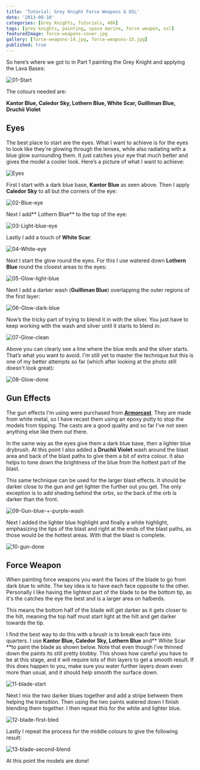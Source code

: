 ```yaml
---
title: 'Tutorial: Grey Knight Force Weapons & OSL'
date: '2013-08-10'
categories: [Grey Knights, Tutorials, 40k]
tags: [grey knights, painting, space marine, force weapon, osl]
featuredImage: force-weapons-cover.jpg
gallery: [force-weapons-14.jpg, force-weapons-15.jpg]
published: true
---
```


So here’s where we got to in Part 1 painting the Grey Knight and applying the Lava Bases:

![01-Start](force-weapons-1.jpg)

The colours needed are:

**Kantor Blue, Caledor Sky, Lothern Blue, White Scar, Guilliman Blue, Druchii Violet**

## Eyes

The best place to start are the eyes. What I want to achieve is for the eyes to look like they're glowing through the
lenses, while also radiating with a blue glow surrounding them. It just catches your eye that much better and gives
the model a cooler look. Here’s a picture of what I want to achieve:

![Eyes](force-weapons-16.jpg)

First I start with a dark blue base, **Kantor Blue** as seen above. Then I apply **Caledor Sky** to all but the corners
of the eye:

![02-Blue-eye](force-weapons-2.jpg)

Next I add** Lothern Blue** to the top of the eye:

![03-Light-blue-eye](force-weapons-3.jpg)

Lastly I add a touch of **White Scar**:

![04-White-eye](force-weapons-4.jpg)

Next I start the glow round the eyes. For this I use watered down **Lothern Blue** round the closest areas to the eyes:

![05-Glow-light-blue](force-weapons-5.jpg)

Next I add a darker wash (**Guilliman Blue**) overlapping the outer regions of the first layer:

![06-Glow-dark-blue](force-weapons-6.jpg)

Now’s the tricky part of trying to blend it in with the silver. You just have to keep working with the wash and silver
until it starts to blend in:

![07-Glow-clean](force-weapons-7.jpg)

Above you can clearly see a line where the blue ends and the silver starts. That’s what you want to avoid. I'm still
yet to master the technique but this is one of my better attempts so far (which after looking at the photo still
doesn't look great):

![08-Glow-done](force-weapons-8.jpg)

## Gun Effects

The gun effects I'm using were purchased from **[Armorcast](https://armorcast.com/cinematic-effects/)**. They are made
from white metal, so I have recast them using an epoxy putty to stop the models from tipping. The casts are a good
quality and so far I've not seen anything else like them out there.

In the same way as the eyes give them a dark blue base, then a lighter blue drybrush. At this point I also added a
**Druchii Violet** wash around the blast area and back of the blast paths to give them a bit of extra colour. It also
helps to tone down the brightness of the blue from the hottest part of the blast.

This same technique can be used for the larger blast effects. It should be darker close to the gun and get lighter the
further out you get. The only exception is to add shading behind the orbs, so the back of the orb is darker than the
front.

![09-Gun-blue-+-purple-wash](force-weapons-9.jpg)

Next I added the lighter blue highlight and finally a white highlight, emphasizing the tips of the blast and right at
the ends of the blast paths, as those would be the hottest areas. With that the blast is complete.

![10-gun-done](force-weapons-10.jpg)

## Force Weapon

When painting force weapons you want the faces of the blade to go from dark blue to white. The key idea is to have each
face opposite to the other. Personally I like having the lightest part of the blade to be the bottom tip, as it's the
catches the eye the best and is a larger area on halberds.

This means the bottom half of the blade will get darker as it gets closer to the hilt, meaning the top half must start
light at the hilt and get darker towards the tip.

I find the best way to do this with a brush is to break each face into quarters. I use
**Kantor Blue, Caledor Sky, Lothern Blue** and** White Scar **to paint the blade as shown below. Note that even though
I've thinned down the paints its still pretty blobby. This shows how careful you have to be at this stage, and it will
require lots of thin layers to get a smooth result. If this does happen to you, make sure you water further layers
down even more than usual, and it should help smooth the surface down.

![11-blade-start](force-weapons-11.jpg)

Next I mix the two darker blues together and add a stripe between them helping the transition. Then using the two
paints watered down I finish blending them together. I then repeat this for the white and lighter blue.

![12-blade-first-bled](force-weapons-12.jpg)

Lastly I repeat the process for the middle colours to give the following result:

![13-blade-second-blend](force-weapons-13.jpg)

At this point the models are done!

